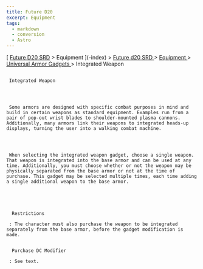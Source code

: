 ```yaml
---
title: Future D20
excerpt: Equipment
tags:
  - markdown
  - conversion
  - Astro
---
```









[
[Future D20 SRD]( / ) > Equipment
     ](-index)
     >
     [
      Future d20 SRD
     ](future-d20-srd-index)
     >
     [
      Equipment
     ](future-d20-srd-equipment-index)
     >
     [
      Universal Armor Gadgets
     ](future-d20-srd-equipment-gadgets-universal-armor-index)
     > Integrated Weapon
    





## 
     Integrated Weapon
    



     Some armors are designed with specific combat purposes in mind and build in certain weapons as standard equipment. Examples run from a pair of pop-out wrist blades to shoulder-mounted plasma cannons. Additionally, many armors link their weapons to integrated heads-up displays, turning the user into a walking combat machine.
    



     When selecting the integrated weapon gadget, choose a single weapon. That weapon is integrated into the base armor and can be used at any time. Additionally, you must choose whether or not the weapon may be physically separated from the base armor or not at the time of purchase. This gadget may be selected multiple times, each time adding a single additional weapon to the base armor.
    




      Restrictions
     
     : The character must also purchase the weapon to be integrated separately from the base armor, before the gadget modification is made.
     

      Purchase DC Modifier
     
     : See text.
    




